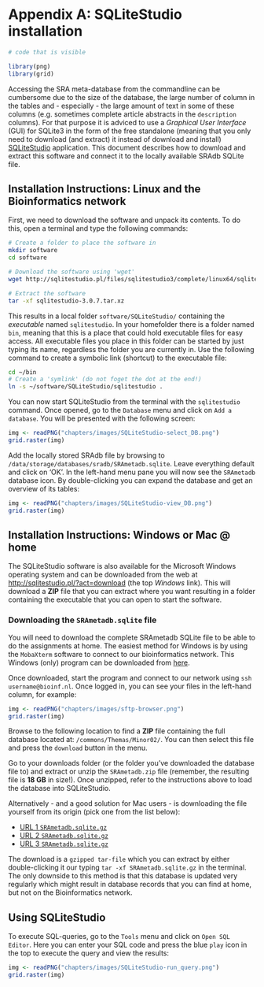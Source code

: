 # Appendix A: SQLiteStudio installation {#sqlite-studio}

```r
# code that is visible
```
  
```r
library(png)
library(grid)
```

Accessing the SRA meta-database from the commandline can be cumbersome due to the size of the database, the large number of column in the tables and - especially - the large amount of text in some of these columns (e.g. sometimes complete article abstracts in the `description` columns). For that purpose it is adviced to use a *Graphical User Interface* (GUI) for SQLite3 in the form of the free standalone (meaning that you only need to download (and extract) it instead of download and install) [SQLiteStudio](http://sqlitestudio.pl) application. This document describes how to download and extract this software and connect it to the locally available SRAdb SQLite file.

## Installation Instructions: Linux and the Bioinformatics network

First, we need to download the software and unpack its contents. To do this, open a terminal and type the following commands:

```bash
# Create a folder to place the software in
mkdir software
cd software

# Download the software using 'wget'
wget http://sqlitestudio.pl/files/sqlitestudio3/complete/linux64/sqlitestudio-3.1.1.tar.xz

# Extract the software
tar -xf sqlitestudio-3.0.7.tar.xz
```

This results in a local folder `software/SQLiteStudio/` containing the *executable* named `sqlitestudio`. In your homefolder there is a folder named `bin`, meaning that this is a place that could hold executable files for easy access. All executable files you place in this folder can be started by just typing its name, regardless the folder you are currently in. Use the following command to create a symbolic link (shortcut) to the executable file:

```bash
cd ~/bin
# Create a 'symlink' (do not foget the dot at the end!)
ln -s ~/software/SQLiteStudio/sqlitestudio .
```

You can now start SQLiteStudio from the terminal with the `sqlitestudio` command. Once opened, go to the `Database` menu and click on `Add a database`. You will be presented with the following screen:

```r
img <- readPNG("chapters/images/SQLiteStudio-select_DB.png")
grid.raster(img)
```

Add the locally stored SRAdb file by browsing to `/data/storage/databases/sradb/SRAmetadb.sqlite`. Leave everything default and click on 'OK'. In the left-hand menu pane you will now see the `SRAmetadb` database icon. By double-clicking you can expand the database and get an overview of its tables:

```r
img <- readPNG("chapters/images/SQLiteStudio-view_DB.png")
grid.raster(img)
```

## Installation Instructions: Windows or Mac @ home

The SQLiteStudio software is also available for the Microsoft Windows operating system and can be downloaded from the web at [http://sqlitestudio.pl/?act=download](http://sqlitestudio.pl/?act=download) (the top *Windows* link). This will download a **ZIP** file that you can extract where you want resulting in a folder containing the executable that you can open to start the software.

### Downloading the `SRAmetadb.sqlite` file

You will need to download the complete SRAmetadb SQLite file to be able to do the assignments at home. The easiest method for Windows is by using the `MobaXterm` software to connect to our bioinformatics network. This Windows (only) program can be downloaded from [here](http://mobaxterm.mobatek.net).

Once downloaded, start the program and connect to our network using `ssh username@bioinf.nl`. Once logged in, you can see your files in the left-hand column, for example:

```r
img <- readPNG("chapters/images/sftp-browser.png")
grid.raster(img)
```

Browse to the following location to find a **ZIP** file containing the full database located at: `/commons/Themas/Minor02/`. You can then select this file and press the `download` button in the menu.

Go to your downloads folder (or the folder you've downloaded the database file to) and extract or unzip the `SRAmetadb.zip` file (remember, the resulting file is **18 GB** in size!). Once unzipped, refer to the instructions above to load the database into SQLiteStudio.

Alternatively - and a good solution for Mac users - is downloading the file yourself from its origin (pick one from the list below):

* [URL 1 `SRAmetadb.sqlite.gz`](http://gbnci.abcc.ncifcrf.gov/backup/SRAmetadb.sqlite.gz)
* [URL 2 `SRAmetadb.sqlite.gz`](http://watson.nci.nih.gov/~zhujack/SRAmetadb.sqlite.gz)
* [URL 3 `SRAmetadb.sqlite.gz`](http://dl.dropbox.com/u/51653511/SRAmetadb.sqlite.gz)

The download is a `gzipped tar-file` which you can extract by either double-clicking it our typing `tar -xf SRAmetadb.sqlite.gz` in the terminal. The only downside to this method is that this database is updated very regularly which might result in database records that you can find at home, but not on the Bioinformatics network. 

## Using SQLiteStudio

To execute SQL-queries, go to the `Tools` menu and click on `Open SQL Editor`. Here you can enter your SQL code and press the blue `play` icon in the top to execute the query and view the results:

```r
img <- readPNG("chapters/images/SQLiteStudio-run_query.png")
grid.raster(img)
```
